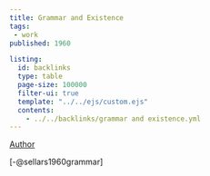 ```yaml
---
title: Grammar and Existence
tags: 
 - work
published: 1960

listing:
  id: backlinks
  type: table
  page-size: 100000
  filter-ui: true
  template: "../../ejs/custom.ejs"
  contents:
    - ../../backlinks/grammar and existence.yml
---
```


[Author](/docs/phil/Wilfrid Sellars.html)

[-@sellars1960grammar]
